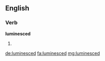 ==English==

===Verb===
'''luminesced'''

# {{en-past of|luminesce}}

[[de:luminesced]]
[[fa:luminesced]]
[[mg:luminesced]]